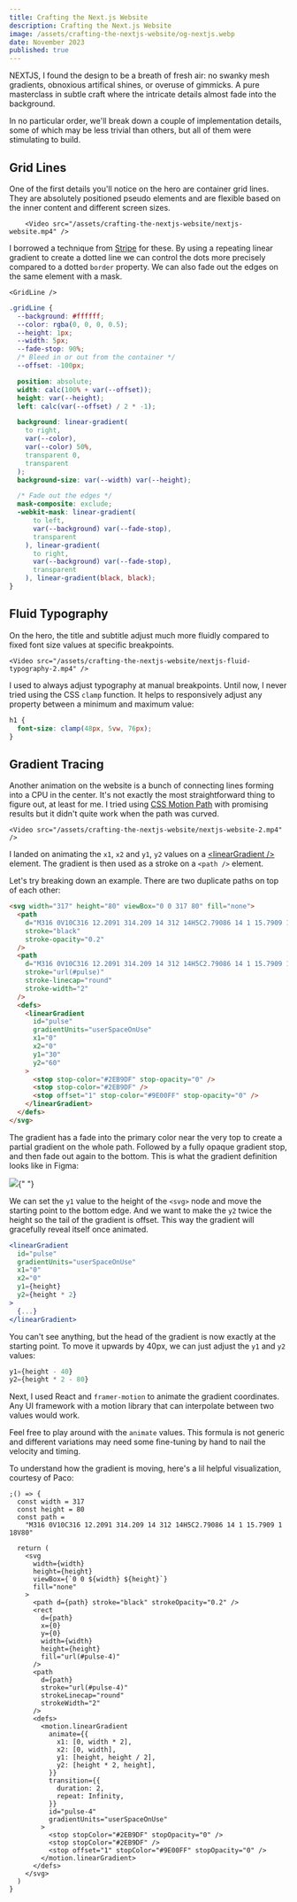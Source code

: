 ```yaml
---
title: Crafting the Next.js Website
description: Crafting the Next.js Website
image: /assets/crafting-the-nextjs-website/og-nextjs.webp
date: November 2023
published: true
---
```



NEXTJS, I found the design to be a breath of fresh air: no swanky mesh gradients, obnoxious artifical shines, or overuse of gimmicks. A pure masterclass in subtle craft where the intricate details almost fade into the background.

In no particular order, we'll break down a couple of implementation details, some of which may be less trivial than others, but all of them were stimulating to build.

## Grid Lines

One of the first details you'll notice on the hero are container grid lines. They are absolutely positioned pseudo elements and are flexible based on the inner content and different screen sizes.

        <Video src="/assets/crafting-the-nextjs-website/nextjs-website.mp4" />

I borrowed a technique from [Stripe](https://stripe.com) for these. By using a repeating linear gradient to create a dotted line we can control the dots more precisely compared to a dotted `border` property. We can also fade out the edges on the same element with a mask.

    <GridLine />

```css
.gridLine {
  --background: #ffffff;
  --color: rgba(0, 0, 0, 0.5);
  --height: 1px;
  --width: 5px;
  --fade-stop: 90%;
  /* Bleed in or out from the container */
  --offset: -100px;

  position: absolute;
  width: calc(100% + var(--offset));
  height: var(--height);
  left: calc(var(--offset) / 2 * -1);

  background: linear-gradient(
    to right,
    var(--color),
    var(--color) 50%,
    transparent 0,
    transparent
  );
  background-size: var(--width) var(--height);

  /* Fade out the edges */
  mask-composite: exclude;
  -webkit-mask: linear-gradient(
      to left,
      var(--background) var(--fade-stop),
      transparent
    ), linear-gradient(
      to right,
      var(--background) var(--fade-stop),
      transparent
    ), linear-gradient(black, black);
}
```

## Fluid Typography

On the hero, the title and subtitle adjust much more fluidly compared to fixed font size values at specific breakpoints.

    <Video src="/assets/crafting-the-nextjs-website/nextjs-fluid-typography-2.mp4" />

I used to always adjust typography at manual breakpoints. Until now, I never tried using the CSS `clamp` function. It helps to responsively adjust any property between a minimum and maximum value:

```css
h1 {
  font-size: clamp(48px, 5vw, 76px);
}
```

## Gradient Tracing

Another animation on the website is a bunch of connecting lines forming into a CPU in the center. It's not exactly the most straightforward thing to figure out, at least for me. I tried using [CSS Motion Path](https://developer.mozilla.org/en-US/docs/Web/CSS/CSS_Motion_Path) with promising results but it didn't quite work when the path was curved.

    <Video src="/assets/crafting-the-nextjs-website/nextjs-website-2.mp4" />

I landed on animating the `x1`, `x2` and `y1`, `y2` values on a [\<linearGradient /\>](https://developer.mozilla.org/en-US/docs/Web/SVG/Element/linearGradient) element. The gradient is then used as a stroke on a `<path />` element.

Let's try breaking down an example. There are two duplicate paths on top of each other:

<DuplicatePaths />

```html
<svg width="317" height="80" viewBox="0 0 317 80" fill="none">
  <path
    d="M316 0V10C316 12.2091 314.209 14 312 14H5C2.79086 14 1 15.7909 1 18V80"
    stroke="black"
    stroke-opacity="0.2"
  />
  <path
    d="M316 0V10C316 12.2091 314.209 14 312 14H5C2.79086 14 1 15.7909 1 18V80"
    stroke="url(#pulse)"
    stroke-linecap="round"
    stroke-width="2"
  />
  <defs>
    <linearGradient
      id="pulse"
      gradientUnits="userSpaceOnUse"
      x1="0"
      x2="0"
      y1="30"
      y2="60"
    >
      <stop stop-color="#2EB9DF" stop-opacity="0" />
      <stop stop-color="#2EB9DF" />
      <stop offset="1" stop-color="#9E00FF" stop-opacity="0" />
    </linearGradient>
  </defs>
</svg>
```

The gradient has a fade into the primary color near the very top to create a partial gradient on the whole path. Followed by a fully opaque gradient stop, and then fade out again to the bottom. This is what the gradient definition looks like in Figma:

<Image src="/assets/crafting-the-nextjs-website/three-gradients.webp" />{" "}

We can set the `y1` value to the height of the `<svg>` node and move the starting point to the bottom edge. And we want to make the `y2` twice the height so the tail of the gradient is offset. This way the gradient will gracefully reveal itself once animated.

<Path />

```jsx {6,7}
<linearGradient
  id="pulse"
  gradientUnits="userSpaceOnUse"
  x1="0"
  x2="0"
  y1={height}
  y2={height * 2}
>
  {...}
</linearGradient>
```

You can't see anything, but the head of the gradient is now exactly at the starting point. To move it upwards by 40px, we can just adjust the `y1` and `y2` values:

<VisiblePath />

```js
y1={height - 40}
y2={height * 2 - 80}
```

Next, I used React and `framer-motion` to animate the gradient coordinates. Any UI framework with a motion library that can interpolate between two values would work.

Feel free to play around with the `animate` values. This formula is not generic and different variations may need some fine-tuning by hand to nail the velocity and timing.

<AnimatedPath />

To understand how the gradient is moving, here's a lil helpful visualization, courtesy of Paco:

<VisualizePath />

```tsx
;() => {
  const width = 317
  const height = 80
  const path =
    "M316 0V10C316 12.2091 314.209 14 312 14H5C2.79086 14 1 15.7909 1 18V80"

  return (
    <svg
      width={width}
      height={height}
      viewBox={`0 0 ${width} ${height}`}
      fill="none"
    >
      <path d={path} stroke="black" strokeOpacity="0.2" />
      <rect
        d={path}
        x={0}
        y={0}
        width={width}
        height={height}
        fill="url(#pulse-4)"
      />
      <path
        d={path}
        stroke="url(#pulse-4)"
        strokeLinecap="round"
        strokeWidth="2"
      />
      <defs>
        <motion.linearGradient
          animate={{
            x1: [0, width * 2],
            x2: [0, width],
            y1: [height, height / 2],
            y2: [height * 2, height],
          }}
          transition={{
            duration: 2,
            repeat: Infinity,
          }}
          id="pulse-4"
          gradientUnits="userSpaceOnUse"
        >
          <stop stopColor="#2EB9DF" stopOpacity="0" />
          <stop stopColor="#2EB9DF" />
          <stop offset="1" stopColor="#9E00FF" stopOpacity="0" />
        </motion.linearGradient>
      </defs>
    </svg>
  )
}
```
